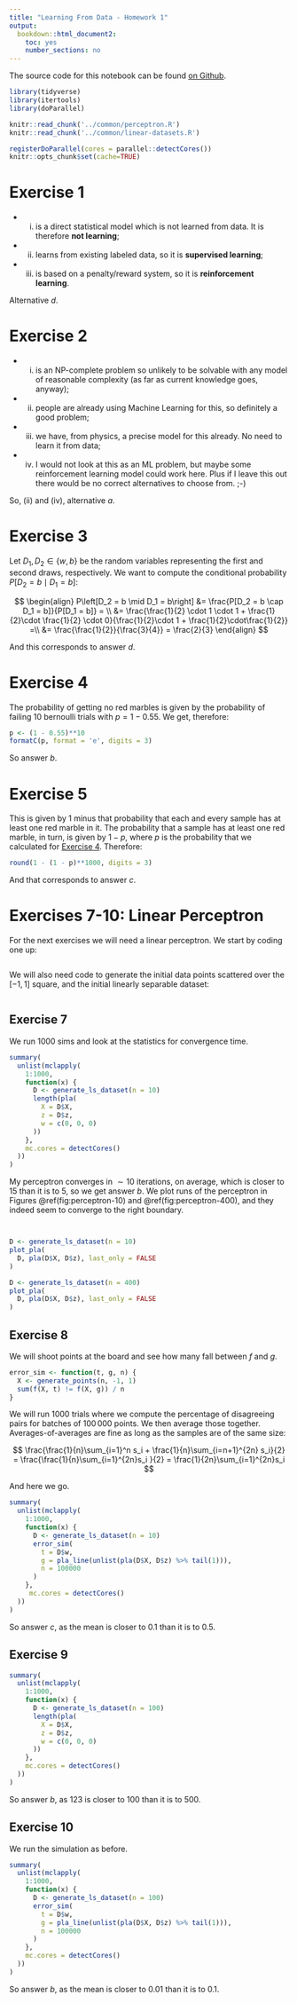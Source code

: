 ```yaml
---
title: "Learning From Data - Homework 1"
output: 
  bookdown::html_document2:
    toc: yes
    number_sections: no
---
```


The source code for this notebook can be found [on Github](https://github.com/gmega/learning-from-data/blob/master/hw1).

```r
library(tidyverse)
library(itertools)
library(doParallel)
```

```r
knitr::read_chunk('../common/perceptron.R')
knitr::read_chunk('../common/linear-datasets.R')
```

```r
registerDoParallel(cores = parallel::detectCores())
knitr::opts_chunk$set(cache=TRUE)
```

# Exercise 1

* (i) is a direct statistical model which is not learned from data. It is therefore **not learning**;
* (ii) learns from existing labeled data, so it is **supervised learning**;
* (iii) is based on a penalty/reward system, so it is **reinforcement learning**.

Alternative $d$.

# Exercise 2

* (i) is an NP-complete problem so unlikely to be solvable with any model of reasonable complexity (as far as current knowledge goes, anyway);
* (ii) people are already using Machine Learning for this, so definitely a good problem;
* (iii) we have, from physics, a precise model for this already. No need to learn it from data;
* (iv) I would not look at this as an ML problem, but maybe some reinforcement learning model could work here. Plus if I leave this out there would be no correct alternatives to choose from. ;-)

So, (ii) and (iv), alternative $a$.

# Exercise 3

Let $D_1, D_2 \in \{w, b\}$ be the random variables representing the first and second draws, respectively. We want to compute the conditional probability $P[D_2 = b \mid D_1 = b]$:

$$
\begin{align}
P\left[D_2 = b \mid D_1 = b\right] &= \frac{P[D_2 = b \cap D_1 = b]}{P[D_1 = b]} = \\
&= \frac{\frac{1}{2} \cdot 1 \cdot 1 + \frac{1}{2}\cdot \frac{1}{2} \cdot 0}{\frac{1}{2}\cdot 1 + \frac{1}{2}\cdot\frac{1}{2}} =\\ 
&= \frac{\frac{1}{2}}{\frac{3}{4}} = \frac{2}{3}
\end{align}
$$

And this corresponds to answer $d$.

# Exercise 4 {#sec:exercise-4}

The probability of getting no red marbles is given by the probability of failing $10$ bernoulli trials with $p = 1 - 0.55$. We get, therefore:

```r
p <- (1 - 0.55)**10
formatC(p, format = 'e', digits = 3)
```

So answer $b$.

# Exercise 5

This is given by $1$ minus that probability that each and every sample has at least one red marble in it. The probability that a sample has at least one red marble, in turn, is given by $1 - p$, where $p$ is the probability that we calculated for [Exercise 4](#sec:exercise-4). Therefore:

```r
round(1 - (1 - p)**1000, digits = 3)
```

And that corresponds to answer $c$.

# Exercises 7-10: Linear Perceptron

For the next exercises we will need a linear perceptron. We start by coding one up:

```r
```

We will also need code to generate the initial data points scattered over the $[-1, 1]$ square, and the initial linearly separable dataset:

```r
```

## Exercise 7

We run $1000$ sims and look at the statistics for convergence time.

```r
summary(
  unlist(mclapply(
    1:1000,
    function(x) {
      D <- generate_ls_dataset(n = 10)  
      length(pla(
        X = D$X, 
        z = D$z, 
        w = c(0, 0, 0)
      ))
    },
    mc.cores = detectCores()
  ))
)
```

My perceptron converges in $\sim 10$ iterations, on average, which is closer to $15$ than it is to $5$, so we get answer $b$. We plot runs of the perceptron in Figures \@ref(fig:perceptron-10) and \@ref(fig:perceptron-400), and they indeed seem to converge to the right boundary.

```r
```

```r
```

```r
D <- generate_ls_dataset(n = 10)
plot_pla(
  D, pla(D$X, D$z), last_only = FALSE
)
```

```r
D <- generate_ls_dataset(n = 400)
plot_pla(
  D, pla(D$X, D$z), last_only = FALSE
)
```

## Exercise 8

We will shoot points at the board and see how many fall between $f$ and $g$.

```r
error_sim <- function(t, g, n) {
  X <- generate_points(n, -1, 1)
  sum(f(X, t) != f(X, g)) / n
}
```

We will run $1000$ trials where we compute the percentage of disagreeing pairs for batches of $100\,000$ points. We then average those together. Averages-of-averages are fine as long as the samples are of the same size:

$$
\frac{\frac{1}{n}\sum_{i=1}^n s_i + \frac{1}{n}\sum_{i=n+1}^{2n} s_i}{2} = \frac{\frac{1}{n}\sum_{i=1}^{2n}s_i }{2}
 = \frac{1}{2n}\sum_{i=1}^{2n}s_i 
$$

And here we go.

```r
summary(
  unlist(mclapply(
    1:1000,
    function(x) {
      D <- generate_ls_dataset(n = 10) 
      error_sim(
        t = D$w, 
        g = pla_line(unlist(pla(D$X, D$z) %>% tail(1))), 
        n = 100000
      )
    },
     mc.cores = detectCores()
  ))
)
```

So answer $c$, as the mean is closer to $0.1$ than it is to $0.5$.

## Exercise 9

```r
summary(
  unlist(mclapply(
    1:1000,
    function(x) {
      D <- generate_ls_dataset(n = 100)  
      length(pla(
        X = D$X, 
        z = D$z, 
        w = c(0, 0, 0)
      ))
    },
    mc.cores = detectCores()
  ))
)
```

So answer $b$, as $123$ is closer to $100$ than it is to $500$.

## Exercise 10

We run the simulation as before.

```r
summary(
  unlist(mclapply(
    1:1000,
    function(x) {
      D <- generate_ls_dataset(n = 100) 
      error_sim(
        t = D$w, 
        g = pla_line(unlist(pla(D$X, D$z) %>% tail(1))), 
        n = 100000
      )
    },
    mc.cores = detectCores()
  ))
)
```

So answer $b$, as the mean is closer to $0.01$ than it is to $0.1$.
